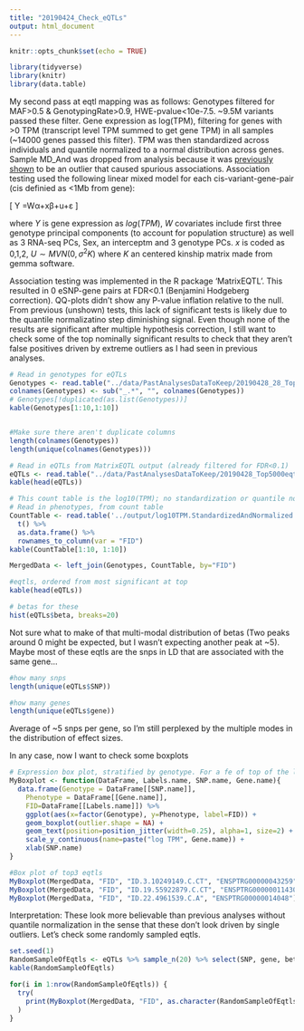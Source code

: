 ```yaml
---
title: "20190424_Check_eQTLs"
output: html_document
---
```


```r
knitr::opts_chunk$set(echo = TRUE)
```

```r
library(tidyverse)
library(knitr)
library(data.table)

```


My second pass at eqtl mapping was as follows: Genotypes filtered for MAF>0.5 & GenotypingRate>0.9, HWE-pvalue<10e-7.5. ~9.5M variants passed these filter. Gene expression as log(TPM), filtering for genes with >0 TPM (transcript level TPM summed to get gene TPM) in all samples (~14000 genes passed this filter). TPM was then standardized across individuals and quantile normalized to a normal distribution across genes. Sample MD_And was dropped from analysis because it was [previously shown]() to be an outlier that caused spurious associations. Association testing used the following linear mixed model for each cis-variant-gene-pair (cis definied as <1Mb from gene):

\[
Y =Wα+xβ+u+ε
\]

where $Y$ is gene expression as $log(TPM)$, $W$ covariates include first three genotype principal components (to account for population structure) as well as 3 RNA-seq PCs, Sex, an interceptm and 3 genotype PCs. $x$ is coded as 0,1,2, $U \sim MVN(0,\sigma^2 K)$ where $K$ an centered kinship matrix made from gemma software.

Association testing was implemented in the R package 'MatrixEQTL'. This resulted in 0 eSNP-gene pairs at FDR<0.1 (Benjamini Hodgeberg correction). QQ-plots didn't show any P-value inflation relative to the null. From previous (unshown) tests, this lack of significant tests is likely due to the quantile normalizatino step diminishing signal. Even though none of the results are significant after multiple hypothesis correction, I still want to check some of the top nominally significant results to check that they aren't false positives driven by extreme outliers as I had seen in previous analyses.


```r
# Read in genotypes for eQTLs
Genotypes <- read.table("../data/PastAnalysesDataToKeep/20190428_28_Top5000eqtls.genotypes.raw", header=T, check.names = F, stringsAsFactors = F)
colnames(Genotypes) <- sub("_.*", "", colnames(Genotypes))
# Genotypes[!duplicated(as.list(Genotypes))]
kable(Genotypes[1:10,1:10])


#Make sure there aren't duplicate columns
length(colnames(Genotypes))
length(unique(colnames(Genotypes)))

# Read in eQTLs from MatrixEQTL output (already filtered for FDR<0.1)
eQTLs <- read.table("../data/PastAnalysesDataToKeep/20190428_Top5000eqtls.txt.gz", header=T)
kable(head(eQTLs))

# This count table is the log10(TPM); no standardization or quantile normalization
# Read in phenotypes, from count table
CountTable <- read.table('../output/log10TPM.StandardizedAndNormalized.txt', header=T, check.names=FALSE, row.names = 1) %>% 
  t() %>%
  as.data.frame() %>%
  rownames_to_column(var = "FID")
kable(CountTable[1:10, 1:10])

MergedData <- left_join(Genotypes, CountTable, by="FID")
```

```r
#eqtls, ordered from most significant at top
kable(head(eQTLs))

# betas for these
hist(eQTLs$beta, breaks=20)
```
Not sure what to make of that multi-modal distribution of betas (Two peaks around 0 might be expected, but I wasn't expecting another peak at ~5). Maybe most of these eqtls are the snps in LD that are associated with the same gene...

```r
#how many snps
length(unique(eQTLs$SNP))

#how many genes
length(unique(eQTLs$gene))
```
Average of ~5 snps per gene, so I'm still perplexed by the multiple modes in the distribution of effect sizes.

In any case, now I want to check some boxplots
```r

# Expression box plot, stratified by genotype. For a fe of top of the list snp-gene pairs (most significant)
MyBoxplot <- function(DataFrame, Labels.name, SNP.name, Gene.name){
  data.frame(Genotype = DataFrame[[SNP.name]],
    Phenotype = DataFrame[[Gene.name]],
    FID=DataFrame[[Labels.name]]) %>%
    ggplot(aes(x=factor(Genotype), y=Phenotype, label=FID)) +
    geom_boxplot(outlier.shape = NA) +
    geom_text(position=position_jitter(width=0.25), alpha=1, size=2) +
    scale_y_continuous(name=paste("log TPM", Gene.name)) +
    xlab(SNP.name)
}

#Box plot of top3 eqtls
MyBoxplot(MergedData, "FID", "ID.3.10249149.C.CT", "ENSPTRG00000043259")
MyBoxplot(MergedData, "FID", "ID.19.55922879.C.CT", "ENSPTRG00000011430")
MyBoxplot(MergedData, "FID", "ID.22.4961539.C.A", "ENSPTRG00000014048")

```
Interpretation: These look more believable than previous analyses without quantile normalization in the sense that these don't look driven by single outliers.
Let's check some randomly sampled eqtls.

```r
set.seed(1)
RandomSampleOfEqtls <- eQTLs %>% sample_n(20) %>% select(SNP, gene, beta)
kable(RandomSampleOfEqtls)

for(i in 1:nrow(RandomSampleOfEqtls)) {
  try(
    print(MyBoxplot(MergedData, "FID", as.character(RandomSampleOfEqtls$SNP[i]), as.character(RandomSampleOfEqtls$gene[i])))
  )
}
```


